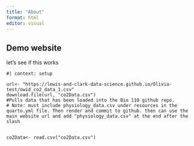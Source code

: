 ```yaml
---
title: "About"
format: html
editor: visual
---
```


## Demo website

let's see if this works



```webr-r
#| context: setup

url<- "https://lewis-and-clark-data-science.github.io/Olivia-test/owid_co2_data_1.csv"
download.file(url, "co2Data.csv")
#Pulls data that has been loaded into the Bio 110 github repo. 
# Note: must include physiology_data.csv under resources in the quarto.yml file. Then render and commit to github. then can use the main website url and add "physiology_data.csv" at the end after the slash 


co2Data<- read.csv("co2Data.csv")

```